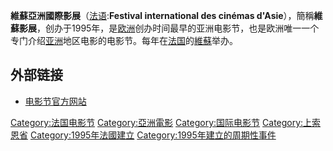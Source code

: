 {{noteTA
|T=zh-hans:沃苏勒亚洲国际电影节; zh-hant:維蘇亞洲國際影展;
|G1=Show
|G2=Movie
|G3=地名
}}
'''維蘇亞洲國際影展'''（[[法语|法语]]:'''Festival international des cinémas d'Asie'''），簡稱'''維蘇影展'''，创办于1995年，是[[欧洲|欧洲]]创办时间最早的亚洲电影节，也是欧洲唯一一个专门介绍[[亚洲|亚洲]]地区电影的电影节。每年在[[法国|法国]]的[[沃苏勒|維蘇]]举办。

==外部链接==
* [http://www.cinemas-asie.com/ 电影节官方网站] {{Wayback|url=http://www.cinemas-asie.com/ |date=20100123094138 }}

{{电影小作品}}

{{DEFAULTSORT:Vesoul International Film Festival of Asian Cinema}}
[[Category:法国电影节|Category:法国电影节]]
[[Category:亞洲電影|Category:亞洲電影]]
[[Category:国际电影节|Category:国际电影节]]
[[Category:上索恩省|Category:上索恩省]]
[[Category:1995年法國建立|Category:1995年法國建立]]
[[Category:1995年建立的周期性事件|Category:1995年建立的周期性事件]]